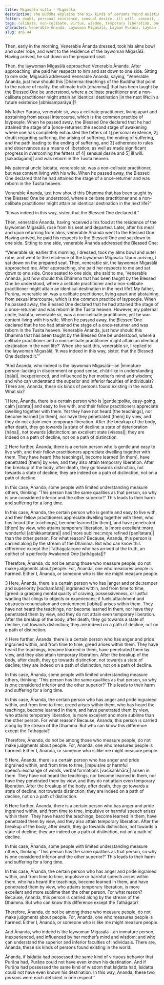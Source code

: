 ```yaml
---
title: Migasālā sutta - Migasālā
description: The Buddha explains the six kinds of persons found existing in the world based on their mental qualities and understanding of the teachings.
fetter: doubt, personal existence, sensual desire, ill will, conceit, ignorance
tags: celibate, non-celibate, virtue, wisdom, temporary liberation, once-returner, Tusita heaven, Dhamma, Tathāgata, superior faculties, inferior faculties, harm, suffering, anger, pride, impulsive speech, harmful speech, decline, distinction, path, judgment, measurement, an, an6
character: Venerable Ānanda, Laywoman Migasālā, Layman Purāṇa, Layman Isidatta
slug: an6.44
---
```


Then, early in the morning, Venerable Ānanda dressed, took his alms bowl and outer robe, and went to the residence of the laywoman Migasālā. Having arrived, he sat down on the prepared seat.

Then, the laywoman Migasālā approached Venerable Ānanda. After approaching, she paid her respects to him and sat down to one side. Sitting to one side, Migasālā addressed Venerable Ānanda, saying, “Venerable Ānanda, just how should this |Dhamma::teachings of the Buddha that point to the nature of reality, the ultimate truth [dhamma]| that has been taught by the Blessed One be understood, where a celibate practitioner and a non-celibate practitioner might attain an identical destination |in the next life::in a future existence [abhisamparāya]|?

My father Purāṇa, venerable sir, was a celibate practitioner, living apart and abstaining from sexual intercourse, which is the common practice of laypeople. When he passed away, the Blessed One declared that he had attained the stage of a |once-returner::the second stage of awakening where one has completely exhausted the fetters of 1] personal existence, 2] doubt regarding suffering, the arising of suffering, the ending of suffering, and the path leading to the ending of suffering, and 3] adherence to rules and observances as a means of liberation; as well as made significant progress in overcoming the fetters of 4] sensual desire and 5] ill will. [sakadāgāmī]| and was reborn in the Tusita heaven.

My paternal uncle Isidatta, venerable sir, was a non-celibate practitioner, but was content living with his wife. When he passed away, the Blessed One declared that he had attained the stage of a once-returner and was reborn in the Tusita heaven.

Venerable Ānanda, just how should this Dhamma that has been taught by the Blessed One be understood, where a celibate practitioner and a non-celibate practitioner might attain an identical destination in the next life?”

“It was indeed in this way, sister, that the Blessed One declared it.”

Then, venerable Ānanda, having received alms food at the residence of the laywoman Migasālā, rose from his seat and departed. Later, after his meal and upon returning from alms, venerable Ānanda went to the Blessed One. Having arrived, he paid his respects to the Blessed One and sat down to one side. Sitting to one side, venerable Ānanda addressed the Blessed One:

“Venerable sir, earlier this morning, I dressed, took my alms bowl and outer robe, and went to the residence of the laywoman Migasālā. Upon arriving, I sat down on the prepared seat. Then, venerable sir, the laywoman Migasālā approached me. After approaching, she paid her respects to me and sat down to one side. Once seated to one side, she said to me, ‘Venerable Ānanda, just how should this Dhamma that has been taught by the Blessed One be understood, where a celibate practitioner and a non-celibate practitioner might attain an identical destination in the next life? My father, Purāṇa, venerable sir, was a celibate practitioner, living apart and abstaining from sexual intercourse, which is the common practice of laypeople. When he passed away, the Blessed One declared that he had attained the stage of a once-returner and was reborn in the Tusita heaven. However, my paternal uncle, Isidatta, venerable sir, was a non-celibate practitioner, yet he was content living with his wife. When he passed away, the Blessed One declared that he too had attained the stage of a once-returner and was reborn in the Tusita heaven. Venerable Ānanda, just how should this Dhamma that has been taught by the Blessed One be understood, where a celibate practitioner and a non-celibate practitioner might attain an identical destination in the next life?' When she said this, venerable sir, I replied to the laywoman Migasālā, ‘It was indeed in this way, sister, that the Blessed One declared it.’”

“And Ānanda, who indeed is the laywoman Migasālā—an |immature person::lacking in discernment or good sense, child-like in understanding [bāla]|, inexperienced, and influenced by her mother’s mind and wisdom; and who can understand the superior and inferior faculties of individuals? There are, Ānanda, these six kinds of persons found existing in the world. What six?

1 Here, Ānanda, there is a certain person who is |gentle::polite, easy-going, calm [sorata]| and easy to live with, and their fellow practitioners appreciate dwelling together with them. Yet they have not heard [the teachings], nor become learned [in them], nor have they penetrated [them] by view, and they do not attain even temporary liberation. After the breakup of the body, after death, they go towards |a state of decline::a state of deterioration [hāna]|, not towards |distinction::an excellent state [visesa]|; they are indeed on a path of decline, not on a path of distinction.

2 Here further, Ānanda, there is a certain person who is gentle and easy to live with, and their fellow practitioners appreciate dwelling together with them. They have heard [the teachings], become learned [in them], have penetrated [them] by view, and they also attain temporary liberation. After the breakup of the body, after death, they go towards distinction, not towards a state of decline; they are indeed on a path of distinction, not on a path of decline.

In this case, Ānanda, some people with limited understanding measure others, thinking: ‘This person has the same qualities as that person, so why is one considered inferior and the other superior?' This leads to their harm and suffering for a long time.

In this case, Ānanda, the certain person who is gentle and easy to live with, and their fellow practitioners appreciate dwelling together with them, who has heard [the teachings], become learned [in them], and have penetrated [them] by view, who attains temporary liberation, is |more excellent::more wonderful [abhikkantatara]| and |more sublime::more refined [paṇītatara]| than the other person. For what reason? Because, Ānanda, this person is carried along by the stream of the Dhamma. But who can know this difference except the |Tathāgata::one who has arrived at the truth, an epithet of a perfectly Awakened One [tathāgata]|?

Therefore, Ānanda, do not be among those who measure people, do not make judgments about people. For, Ānanda, one who measures people is harmed. Either I, Ānanda, or someone who is like me might measure people.

3 Here, Ānanda, there is a certain person who has |anger and pride::temper and superiority [kodhamāna]| ingrained within, and from time to time, |greed::a grasping mental quality of craving, possessiveness, or lustful wanting that clings to objects or experiences; it fuels attachment and obstructs renunciation and contentment [lobha]| arises within them. They have not heard the teachings, nor become learned in them, nor have they penetrated them by view, and they do not attain even temporary liberation. After the breakup of the body, after death, they go towards a state of decline, not towards distinction; they are indeed on a path of decline, not on a path of distinction.

4 Here further, Ānanda, there is a certain person who has anger and pride ingrained within, and from time to time, greed arises within them. They have heard the teachings, become learned in them, have penetrated them by view, and they also attain temporary liberation. After the breakup of the body, after death, they go towards distinction, not towards a state of decline; they are indeed on a path of distinction, not on a path of decline.

In this case, Ānanda, some people with limited understanding measure others, thinking: ‘This person has the same qualities as that person, so why is one considered inferior and the other superior?' This leads to their harm and suffering for a long time.

In this case, Ānanda, the certain person who has anger and pride ingrained within, and from time to time, greed arises within them, who has heard the teachings, become learned in them, and have penetrated them by view, who attains temporary liberation, is more excellent and more sublime than the other person. For what reason? Because, Ānanda, this person is carried along by the stream of the Dhamma. But who can know this difference except the Tathāgata?

Therefore, Ānanda, do not be among those who measure people, do not make judgments about people. For, Ānanda, one who measures people is harmed. Either I, Ānanda, or someone who is like me might measure people.

5 Here, Ānanda, there is a certain person who has anger and pride ingrained within, and from time to time, |impulsive or harmful speech::exchange of words, verbal formations [vacīsaṅkhāra]| arisen in them. They have not heard the teachings, nor become learned in them, nor have they penetrated them by view, and they do not attain even temporary liberation. After the breakup of the body, after death, they go towards a state of decline, not towards distinction; they are indeed on a path of decline, not on a path of distinction.

6 Here further, Ānanda, there is a certain person who has anger and pride ingrained within, and from time to time, impulsive or harmful speech arises within them. They have heard the teachings, become learned in them, have penetrated them by view, and they also attain temporary liberation. After the breakup of the body, after death, they go towards distinction, not towards a state of decline; they are indeed on a path of distinction, not on a path of decline.

In this case, Ānanda, some people with limited understanding measure others, thinking: ‘This person has the same qualities as that person, so why is one considered inferior and the other superior?' This leads to their harm and suffering for a long time.

In this case, Ānanda, the certain person who has anger and pride ingrained within, and from time to time, impulsive or harmful speech arises within them, who has heard the teachings, become learned in them, and have penetrated them by view, who attains temporary liberation, is more excellent and more sublime than the other person. For what reason? Because, Ānanda, this person is carried along by the stream of the Dhamma. But who can know this difference except the Tathāgata?

Therefore, Ānanda, do not be among those who measure people, do not make judgments about people. For, Ānanda, one who measures people is harmed. Either I, Ānanda, or someone who is like me might measure people.

And Ānanda, who indeed is the laywoman Migasālā—an immature person, inexperienced, and influenced by her mother’s mind and wisdom; and who can understand the superior and inferior faculties of individuals. There are, Ānanda, these six kinds of persons found existing in the world.

Ānanda, if Isidatta had possessed the same kind of virtuous behavior that Purāṇa had, Purāṇa could not have even known his destination. And if Purāṇa had possessed the same kind of wisdom that Isidatta had, Isidatta could not have even known his destination. In this way, Ānanda, these two persons were each deficient in one respect.”